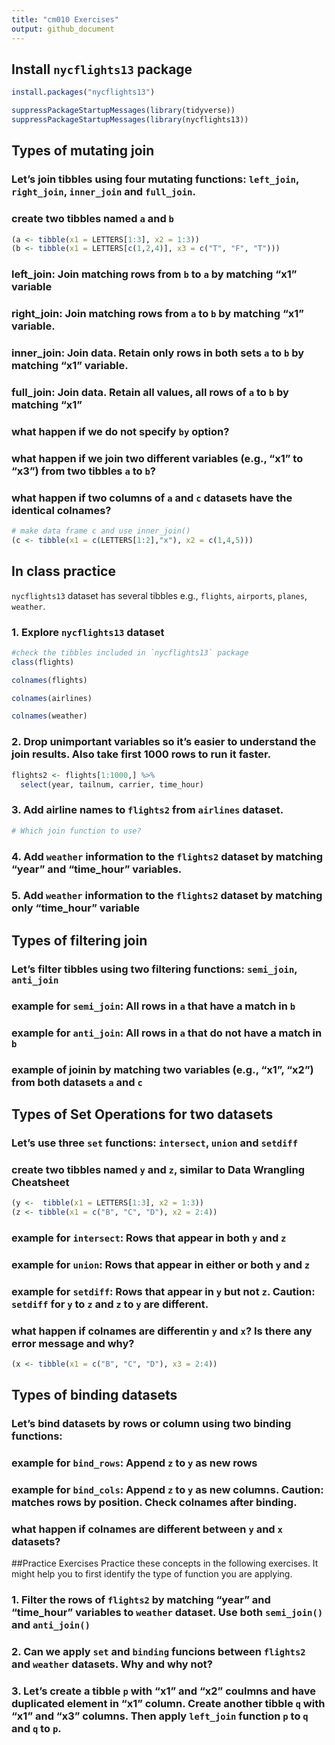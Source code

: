 ```yaml
---
title: "cm010 Exercises"
output: github_document
---
```


## Install `nycflights13` package

```r
install.packages("nycflights13")
```

```r
suppressPackageStartupMessages(library(tidyverse))
suppressPackageStartupMessages(library(nycflights13))
```

## Types of mutating join

### Let's join tibbles using four mutating functions:  `left_join`, `right_join`, `inner_join` and `full_join`.

### create two tibbles named `a` and `b`

```r
(a <- tibble(x1 = LETTERS[1:3], x2 = 1:3))
(b <- tibble(x1 = LETTERS[c(1,2,4)], x3 = c("T", "F", "T")))
```

### left_join: Join matching rows from `b` to `a` by matching "x1" variable



### right_join: Join matching rows from `a` to `b` by matching "x1" variable.



### inner_join: Join data. Retain only rows in both sets `a` to `b` by matching "x1" variable.



### full_join: Join data. Retain all values, all rows of `a` to `b` by matching "x1"



### what happen if we do not specify `by` option?



### what happen if we join two different variables (e.g., "x1" to "x3") from two tibbles `a` to `b`?



### what happen if two columns of `a` and `c` datasets have the identical colnames?

```r
# make data frame c and use inner_join()
(c <- tibble(x1 = c(LETTERS[1:2],"x"), x2 = c(1,4,5)))
```

## In class practice

`nycflights13` dataset has several tibbles e.g., `flights`, `airports`, `planes`, `weather`.

### 1. Explore `nycflights13` dataset

```r
#check the tibbles included in `nycflights13` package
class(flights)

colnames(flights)

colnames(airlines)

colnames(weather)
```

### 2. Drop unimportant variables so it's easier to understand the join results. Also take first 1000 rows to run it faster.

```r
flights2 <- flights[1:1000,] %>% 
  select(year, tailnum, carrier, time_hour)
```

### 3. Add airline names to `flights2` from `airlines` dataset.

```r
# Which join function to use?

```

### 4. Add `weather` information to the `flights2` dataset by matching "year" and "time_hour" variables.



### 5. Add `weather` information to the `flights2` dataset by matching only "time_hour" variable



## Types of filtering join

### Let's filter tibbles using two filtering functions: `semi_join`, `anti_join` 


### example for `semi_join`: All rows in `a` that have a match in `b`



### example for `anti_join`: All rows in `a` that do not have a match in `b`



### example of joinin by matching two variables (e.g., "x1", "x2") from both datasets `a` and `c`



## Types of Set Operations for two datasets

### Let's use three `set` functions: `intersect`, `union` and `setdiff` 

### create two tibbles named `y` and `z`, similar to Data Wrangling Cheatsheet

```r
(y <-  tibble(x1 = LETTERS[1:3], x2 = 1:3))
(z <- tibble(x1 = c("B", "C", "D"), x2 = 2:4))
```

### example for `intersect`: Rows that appear in both `y` and `z`



### example for `union`: Rows that appear in either or both `y` and `z`



### example for `setdiff`: Rows that appear in `y` but not `z`. __Caution:__ `setdiff` for `y` to `z` and `z` to `y` are different.



### what happen if colnames are differentin `y` and `x`? Is there any error message and why?

```r
(x <- tibble(x1 = c("B", "C", "D"), x3 = 2:4))

```

## Types of binding datasets

### Let's bind datasets by rows or column using two binding functions:

### example for `bind_rows`: Append `z` to `y` as new rows



### example for `bind_cols`: Append `z` to `y` as new columns. __Caution__: matches rows by position. Check colnames after binding.


### what happen if colnames are different between `y` and `x` datasets?


##Practice Exercises
Practice these concepts in the following exercises. It might help you to first identify the type of function you are applying.


### 1. Filter the rows of `flights2` by matching "year" and "time_hour" variables to `weather` dataset. Use both `semi_join()` and `anti_join()`



### 2. Can we apply `set` and `binding` funcions between `flights2` and `weather` datasets. Why and why not?


### 3. Let's create a tibble `p` with "x1" and "x2" coulmns and have duplicated element in "x1" column. Create another tibble `q` with "x1" and "x3" columns. Then apply `left_join` function `p` to `q` and `q` to `p`. 